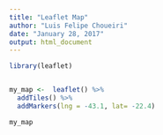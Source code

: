 ```yaml
---
title: "Leaflet Map"
author: "Luis Felipe Choueiri"
date: "January 28, 2017"
output: html_document
---
```



```r
library(leaflet)


my_map <-  leaflet() %>% 
  addTiles() %>%
  addMarkers(lng = -43.1, lat= -22.4)

my_map

```

